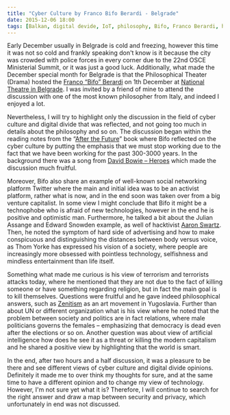 ```yaml
---
title: "Cyber Culture by Franco Bifo Berardi - Belgrade"
date: 2015-12-06 18:00
tags: [Balkan, digital devide, IoT, philosophy, Bifo, Franco Berardi, hacktivist, cyber, future, artificial intelligence, zenitism, policy, security]
---
```




Early December usually in Belgrade is cold and freezing, however this time it was not so cold and frankly speaking don't know is it because the city was crowded with police forces in every corner due to the 22nd OSCE Ministerial Summit, or it was just a good luck. Additionally, what made the December special month for Belgrade is that the Philosophical Theater (Drama) hosted the [Franco “Bifo” Berardi](https://en.wikipedia.org/wiki/Franco_Berardi) on 1th December at [National Theatre in Belgrade](https://www.narodnopozoriste.rs/en/--not-5169-9255-1299-2308). I was invited by a friend of mine to attend the discussion with one of the most known philosopher from Italy, and indeed I enjoyed a lot.


Nevertheless, I will try to highlight only the discussion in the field of cyber culture and digital divide that was reflected, and not going too much in details about the philosophy and so on. The discussion began within the reading notes from the “[After the Future](https://www.amazon.com/After-Future-Franco-Bifo-Berardi/dp/1849350590)” book where Bifo reflected on the cyber culture by putting the emphasis that we must stop working due to the fact that  we have been working for the past 300-3000 years. In the background there was a song from [David Bowie – Heroes](https://www.youtube.com/watch?v=Tgcc5V9Hu3g) which made the discussion much fruitful.

Moreover, Bifo also share an example of well-known social networking platform Twitter where the main and initial idea was to be an activist platform, rather what is now, and in the end soon was taken over from a big venture capitalist. In some view I might conclude that Bifo it might be a technophobe who is afraid of new technologies, however in the end he is positive and optimistic man. Furthermore, he talked a bit about the Julian Assange and Edward Snowden example, as well of hacktivist [Aaron Swartz](https://en.wikipedia.org/wiki/Aaron_Swartz). Then, he noted the symptom of hard side of advertising and how to make conspicuous and distinguishing the distances between body versus voice, as Thom Yorke has expressed his vision of a society, where people are increasingly more obsessed with pointless technology, selfishness and mindless entertainment than life itself.


Something what made me curious is his view of terrorism and terrorists attacks today, where he mentioned that they are not due to the fact of killing someone or have something regarding religion, but in fact the main goal is to kill themselves. Questions were fruitful and he gave indeed philosophical answers, such as [Zenitism](https://en.wikipedia.org/wiki/Zenitism) as an art movement in Yugoslavia. Further than about UN or different organization what is his view where he noted that the problem between society and politics are in fact relations, where male politicians governs the females – emphasizing that democracy is dead even after the elections or so on. Another question was about view of artificial intelligence how does he see it as a threat or killing the modern capitalism and he shared a positive view by highlighting that the world is smart.

In the end, after two hours and a half discussion, it was a pleasure to be there and see different views of cyber culture and digital divide opinions. Definitely it made me to over think my thoughts for sure, and at the same time to have a different opinion and to change my view of technology. However, I'm not sure yet what it is? Therefore, I will continue to search for the right answer and draw a map between security and privacy, which unfortunately in end was not discussed.
